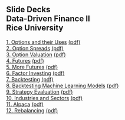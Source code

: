 ## Slide Decks<br>Data-Driven Finance II<br>Rice University<br>


[1. Options and their Uses](01-options.slides.html){target="_blank"} [(pdf)](pdfs/01-options.slides.pdf){target="_blank"}<br>
[2. Option Spreads](02-option_spreads.slides.html){target="_blank"} [(pdf)](pdfs/02-option_spreads.slides.pdf){target="_blank"}<br>
[3. Option Valuation](03-option_valuation.slides.html){target="_blank"} [(pdf)](pdfs/03-option_valuation.slides.pdf){target="_blank"}<br>
[4. Futures](04-futures.slides.html){target="_blank"} [(pdf)](pdfs/04-futures.slides.pdf){target="_blank"}<br>
[5. More Futures](05-more_futres.slides.html){target="_blank"} [(pdf)](pdfs/05-more_futures.slides.pdf){target="_blank"}<br>
[6. Factor Investing](06-factors.slides.html){target="_blank"} [(pdf)](pdfs/06-factors.slides.pdf){target="_blank"}<br>
[7. Backtesting](07-backtesting.slides.html){target="_blank"} [(pdf)](pdfs/07-backtesting.slides.pdf){target="_blank"}<br>
[8. Backtesting Machine Learning Models](08-backtesting_ml.slides.html){target="_blank"} [(pdf)](pdfs/08-backtesting_ml.slides.pdf){target="_blank"}<br>
[9. Strategy Evaluation](9-strategy_evaluation.slides.html){target="_blank"} [(pdf)](pdfs/9-strategy_evaluation.slides.pdf){target="_blank"}<br>
[10. Industries and Sectors](10-industries_sectors.slides.html){target="_blank"} [(pdf)](pdfs/10-industries_sectors.slides.pdf){target="_blank"}<br>
[11. Alpaca](12-alpaca.slides.html){target="_blank"} [(pdf)](pdfs/11-alpaca.slides.pdf){target="_blank"}<br>
[12. Rebalancing](12-rebalancing.slides.html){target="_blank"} [(pdf)](pdfs/12-rebalancing.slides.pdf){target="_blank"}<br>
